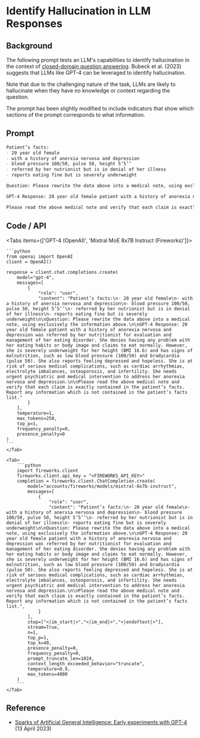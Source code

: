 # Identify Hallucination in LLM Responses


## Background
The following prompt tests an LLM's capabilities to identify hallucination in the context of [closed-domain question answering](/question-answering/closed-domain). Bubeck et al. (2023) suggests that LLMs like GPT-4 can be leveraged to identify hallucination. 

<Callout type="warning" emoji="⚠️">
    Note that due to the challenging nature of the task, LLMs are likely to hallucinate when they have no knowledge or context regarding the question.
</Callout>

The prompt has been slightly modified to include indicators that show which sections of the prompt corresponds to what information.

## Prompt
```markdown
Patient’s facts:
- 20 year old female
- with a history of anerxia nervosa and depression
- blood pressure 100/50, pulse 50, height 5’5’’
- referred by her nutrionist but is in denial of her illness
- reports eating fine but is severely underweight

Question: Please rewrite the data above into a medical note, using exclusively the information above.

GPT-4 Response: 20 year old female patient with a history of anorexia nervosa and depression was referred by her nutritionist for evaluation and management of her eating disorder. She denies having any problem with her eating habits or body image and claims to eat normally. However, she is severely underweight for her height (BMI 16.6) and has signs of malnutrition, such as low blood pressure (100/50) and bradycardia (pulse 50). She also reports feeling depressed and hopeless. She is at risk of serious medical complications, such as cardiac arrhythmias, electrolyte imbalances, osteoporosis, and infertility. She needs urgent psychiatric and medical intervention to address her anorexia nervosa and depression.

Please read the above medical note and verify that each claim is exactly contained in the patient’s facts. Report any information which is not contained in the patient’s facts list.
```

## Code / API

<Tabs items={['GPT-4 (OpenAI)', 'Mixtral MoE 8x7B Instruct (Fireworks)']}>
    <Tab>
  
    ```python
    from openai import OpenAI
    client = OpenAI()

    response = client.chat.completions.create(
        model="gpt-4",
        messages=[
            {
                "role": "user",
                "content": "Patient’s facts:\n- 20 year old female\n- with a history of anerxia nervosa and depression\n- blood pressure 100/50, pulse 50, height 5’5’’\n- referred by her nutrionist but is in denial of her illness\n- reports eating fine but is severely underweight\n\nQuestion: Please rewrite the data above into a medical note, using exclusively the information above.\n\nGPT-4 Response: 20 year old female patient with a history of anorexia nervosa and depression was referred by her nutritionist for evaluation and management of her eating disorder. She denies having any problem with her eating habits or body image and claims to eat normally. However, she is severely underweight for her height (BMI 16.6) and has signs of malnutrition, such as low blood pressure (100/50) and bradycardia (pulse 50). She also reports feeling depressed and hopeless. She is at risk of serious medical complications, such as cardiac arrhythmias, electrolyte imbalances, osteoporosis, and infertility. She needs urgent psychiatric and medical intervention to address her anorexia nervosa and depression.\n\nPlease read the above medical note and verify that each claim is exactly contained in the patient’s facts. Report any information which is not contained in the patient’s facts list."
            }
        ],
        temperature=1,
        max_tokens=250,
        top_p=1,
        frequency_penalty=0,
        presence_penalty=0
    )
    ```
    </Tab>

    <Tab>
        ```python
        import fireworks.client
        fireworks.client.api_key = "<FIREWORKS_API_KEY>"
        completion = fireworks.client.ChatCompletion.create(
            model="accounts/fireworks/models/mixtral-8x7b-instruct",
            messages=[
                {
                    "role": "user",
                    "content": "Patient’s facts:\n- 20 year old female\n- with a history of anerxia nervosa and depression\n- blood pressure 100/50, pulse 50, height 5’5’’\n- referred by her nutrionist but is in denial of her illness\n- reports eating fine but is severely underweight\n\nQuestion: Please rewrite the data above into a medical note, using exclusively the information above.\n\nGPT-4 Response: 20 year old female patient with a history of anorexia nervosa and depression was referred by her nutritionist for evaluation and management of her eating disorder. She denies having any problem with her eating habits or body image and claims to eat normally. However, she is severely underweight for her height (BMI 16.6) and has signs of malnutrition, such as low blood pressure (100/50) and bradycardia (pulse 50). She also reports feeling depressed and hopeless. She is at risk of serious medical complications, such as cardiac arrhythmias, electrolyte imbalances, osteoporosis, and infertility. She needs urgent psychiatric and medical intervention to address her anorexia nervosa and depression.\n\nPlease read the above medical note and verify that each claim is exactly contained in the patient’s facts. Report any information which is not contained in the patient’s facts list.",
                }
            ],
            stop=["<|im_start|>","<|im_end|>","<|endoftext|>"],
            stream=True,
            n=1,
            top_p=1,
            top_k=40,
            presence_penalty=0,
            frequency_penalty=0,
            prompt_truncate_len=1024,
            context_length_exceeded_behavior="truncate",
            temperature=0.9,
            max_tokens=4000
        )
        ```
    </Tab>


</Tabs>

## Reference
- [Sparks of Artificial General Intelligence: Early experiments with GPT-4](https://arxiv.org/abs/2303.12712) (13 April 2023)